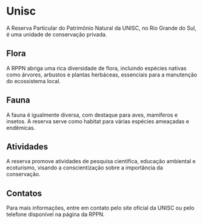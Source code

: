 # Unisc

A Reserva Particular do Patrimônio Natural da UNISC, no Rio Grande do Sul, é uma unidade de conservação privada.

## Flora

A RPPN abriga uma rica diversidade de flora, incluindo espécies nativas como árvores, arbustos e plantas herbáceas, essenciais para a manutenção do ecossistema local.

## Fauna

A fauna é igualmente diversa, com destaque para aves, mamíferos e insetos. A reserva serve como habitat para várias espécies ameaçadas e endêmicas.

## Atividades

A reserva promove atividades de pesquisa científica, educação ambiental e ecoturismo, visando a conscientização sobre a importância da conservação.

## Contatos

Para mais informações, entre em contato pelo site oficial da UNISC ou pelo telefone disponível na página da RPPN.